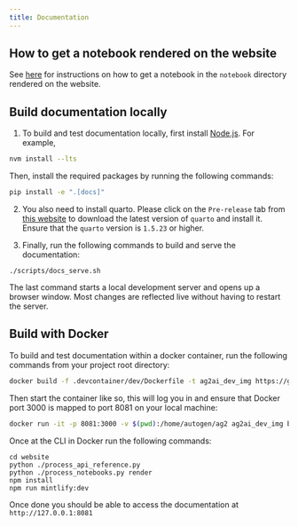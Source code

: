 ```yaml
---
title: Documentation
---
```


## How to get a notebook rendered on the website

See [here](https://github.com/ag2ai/ag2/blob/main/notebook/contributing.md#how-to-get-a-notebook-displayed-on-the-website) for instructions on how to get a notebook in the `notebook` directory rendered on the website.

## Build documentation locally

1. To build and test documentation locally, first install [Node.js](https://nodejs.org/en/download/). For example,

```bash
nvm install --lts
```

Then, install the required packages by running the following commands:

```bash
pip install -e ".[docs]"
```

2. You also need to install quarto. Please click on the `Pre-release` tab from [this website](https://quarto.org/docs/download/) to download the latest version of `quarto` and install it. Ensure that the `quarto` version is `1.5.23` or higher.

3. Finally, run the following commands to build and serve the documentation:

```console
./scripts/docs_serve.sh
```

The last command starts a local development server and opens up a browser window.
Most changes are reflected live without having to restart the server.

## Build with Docker

To build and test documentation within a docker container, run the following commands from your project root directory:

```bash
docker build -f .devcontainer/dev/Dockerfile -t ag2ai_dev_img https://github.com/ag2ai/ag2.git#main
```

Then start the container like so, this will log you in and ensure that Docker port 3000 is mapped to port 8081 on your local machine:

```bash
docker run -it -p 8081:3000 -v $(pwd):/home/autogen/ag2 ag2ai_dev_img bash
```

Once at the CLI in Docker run the following commands:

```console
cd website
python ./process_api_reference.py
python ./process_notebooks.py render
npm install
npm run mintlify:dev
```

Once done you should be able to access the documentation at `http://127.0.0.1:8081`
